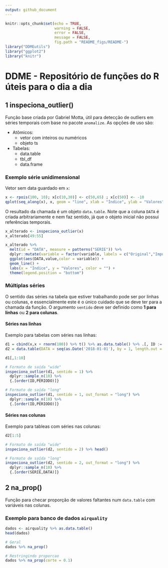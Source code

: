```yaml
---
output: github_document
---
```


```r
knitr::opts_chunk$set(echo = TRUE, 
                      warning = FALSE,
                      error = FALSE,
                      message = FALSE,
                      fig.path = "README_figs/README-")
library("DDMEutils")
library("ggplot2")
library("knitr")
```
 
# DDME - Repositório de funções do R úteis para o dia a dia

## 1 inspeciona_outlier()

Função base criada por Gabriel Motta, útil para detecção de outliers em séries temporais com base no pacote `anomalize`. As opções de uso são:

* Atômicos: 
    + vetor com inteiros ou numéricos
    + objeto ts
* Tabelas:
    + data.table
    + tbl_df  
    + data.frame

### Exemplo série unidimensional

Vetor sem data guardado em `x`:

```r
x <- rpois(100, 10); x[c(10,30)] <- c(50,65) ; x[c(50)] <- -10
qplot(seq_along(x), x, geom = "line", xlab = "Índice", ylab = "Valores")
```

O resultado da chamada é um objeto `data.table`. Note que a coluna `DATA` é criada arbitrariamente e nem faz sentido, já que o objeto inicial não possui referências temporais. 

```r
x_alterado <- inspeciona_outlier(x)
x_alterado[49:55]
```

```r
x_alterado %>% 
  melt(id = "DATA", measure = patterns("SERIE")) %>% 
  dplyr::mutate(variable = factor(variable, labels = c("Original","Imputada"))) %>% {.[]} %>% 
  ggplot(aes(DATA,value,color = variable)) +
  geom_line() +
  labs(x = "Índice", y = "Valores", color = "") + 
  theme(legend.position = "bottom")
```



### Múltiplas séries

O sentido das séries na tabela que estiver trabalhando pode ser por linhas ou colunas, e essencialmente este é o único cuidado que se deve ter para a chamada da função. O argumento `sentido` deve ser definido como __1 para linhas__ ou __2 para colunas__.

#### Séries nas linhas

Exemplo para tabelas com séries nas linhas:

```r
d1 = cbind(x,x + rnorm(100)) %>% t() %>% as.data.table() %>% .[, ID := 1:2] %>% setcolorder('ID') %>% {.[]}
d2 = data.table(DATA = seq(as.Date('2018-01-01'), by = 1, length.out = 100), SERIE1 = x, SERIE2 = round(rcauchy(100),4))
```


```r
d1[,1:10]

# Formato de saída "wide"
inspeciona_outlier(d1, sentido = 1) %>% 
  dplyr::sample_n(10) %>% 
  {.[order(ID,PERIODO)]}

# Formato de saída "long"
inspeciona_outlier(d1, sentido = 1, out_format = "long") %>% 
  dplyr::sample_n(10) %>% 
  {.[order(ID,PERIODO)]}
```


#### Séries nas colunas

Exemplo para tableas com séries nas colunas:

```r
d2[1:5]

# Formato de saída "wide"
inspeciona_outlier(d2, sentido = 2) %>% head()

# Formato de saída "long"
inspeciona_outlier(d2, sentido = 2, out_format = "long") %>% 
  dplyr::sample_n(10) %>% 
  {.[order(SERIE,DATA)]}
```


## 2 na_prop()

Função para checar proporção de valores faltantes num `data.table` com variáveis nas colunas.

### Exemplo para banco de dados `airquality`

```r
dados <- airquality %>% as.data.table()
head(dados)

# Geral
dados %>% na_prop()

# Restringindo proporcao
dados %>% na_prop(corte = 0.1)
```

